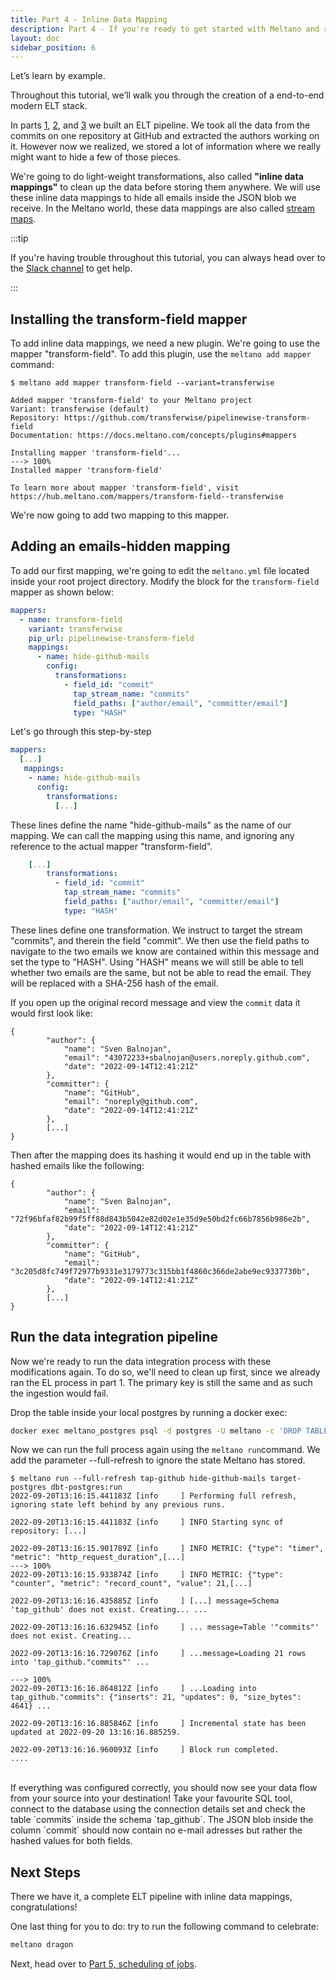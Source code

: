 ```yaml
---
title: Part 4 - Inline Data Mapping
description: Part 4 - If you're ready to get started with Meltano and run an EL[T] pipeline with a data source and destination of your choosing, you've come to the right place!
layout: doc
sidebar_position: 6
---
```



Let’s learn by example.

Throughout this tutorial, we’ll walk you through the creation of a end-to-end modern ELT stack.

In parts [1](/getting-started/part1), [2](/getting-started/part2), and [3](/getting-started/part3) we built an ELT pipeline. We took all the data from the commits on one repository at GitHub and extracted the authors working on it. However now we realized, we stored a lot of information where we really might want to hide a few of those pieces.

We're going to do light-weight transformations, also called **"inline data mappings"** to clean up the data before storing them anywhere. We will use these inline data mappings to hide all emails inside the JSON blob we receive. In the Meltano world, these data mappings are also called [stream maps](https://sdk.meltano.com/en/latest/stream_maps.html).

:::tip
<p>If you're having trouble throughout this tutorial, you can always head over to the <a href="https://meltano.com/slack">Slack channel</a> to get help.</p>
:::

## Installing the transform-field mapper

To add inline data mappings, we need a new plugin. We're going to use the mapper "transform-field". To add this plugin, use the `meltano add mapper` command:

<Termy>

```console
$ meltano add mapper transform-field --variant=transferwise

Added mapper 'transform-field' to your Meltano project
Variant: transferwise (default)
Repository: https://github.com/transferwise/pipelinewise-transform-field
Documentation: https://docs.meltano.com/concepts/plugins#mappers

Installing mapper 'transform-field'...
---> 100%
Installed mapper 'transform-field'

To learn more about mapper 'transform-field', visit https://hub.meltano.com/mappers/transform-field--transferwise
```

</Termy>

We're now going to add two mapping to this mapper.

## Adding an emails-hidden mapping

To add our first mapping, we're going to edit the `meltano.yml` file located inside your root project directory. Modify the block for the `transform-field` mapper as shown below:

```yaml
mappers:
  - name: transform-field
    variant: transferwise
    pip_url: pipelinewise-transform-field
    mappings:
      - name: hide-github-mails
        config:
          transformations:
            - field_id: "commit"
              tap_stream_name: "commits"
              field_paths: ["author/email", "committer/email"]
              type: "HASH"
```

Let's go through this step-by-step

```yaml
mappers:
  [...]
   mappings:
    - name: hide-github-mails
      config:
        transformations:
          [...]
```

These lines define the name "hide-github-mails" as the name of our mapping. We can call the mapping using this name, and ignoring any reference to the actual mapper "transform-field".

```yaml
    [...]
        transformations:
          - field_id: "commit"
            tap_stream_name: "commits"
            field_paths: ["author/email", "committer/email"]
            type: "HASH"
```

These lines define one transformation. We instruct to target the stream "commits", and therein the field "commit". We then use the field paths to navigate to the two emails we know are contained within this message and set the type to "HASH". Using "HASH" means we will still be able to tell whether two emails are the same, but not be able to read the email. They will be replaced with a SHA-256 hash of the email.

If you open up the original record message and view the `commit` data it would first look like:

```
{
        "author": {
            "name": "Sven Balnojan",
            "email": "43072233+sbalnojan@users.noreply.github.com",
            "date": "2022-09-14T12:41:21Z"
        },
        "committer": {
            "name": "GitHub",
            "email": "noreply@github.com",
            "date": "2022-09-14T12:41:21Z"
        },
        [...]
}
```

Then after the mapping does its hashing it would end up in the table with hashed emails like the following:

```
{
        "author": {
            "name": "Sven Balnojan",
            "email": "72f96bfaf82b99f5ff88d843b5042e82d02e1e35d9e50bd2fc66b7856b986e2b",
            "date": "2022-09-14T12:41:21Z"
        },
        "committer": {
            "name": "GitHub",
            "email": "3c205d8fc749f72977b9331e3179773c315bb1f4860c366de2abe9ec9337730b",
            "date": "2022-09-14T12:41:21Z"
        },
        [...]
}
```

## Run the data integration pipeline

Now we're ready to run the data integration process with these modifications again. To do so, we'll need to clean up first, since we already ran the EL process in part 1. The primary key is still the same and as such the ingestion would fail.

Drop the table inside your local postgres by running a docker exec:

```bash
docker exec meltano_postgres psql -d postgres -U meltano -c 'DROP TABLE tap_github.commits; DROP TABLE analytics.authors;'
```

Now we can run the full process again using the `meltano run`command. We add the parameter --full-refresh to ignore the state Meltano has stored.

<Termy>

```console
$ meltano run --full-refresh tap-github hide-github-mails target-postgres dbt-postgres:run
2022-09-20T13:16:15.441183Z [info     ] Performing full refresh, ignoring state left behind by any previous runs.

2022-09-20T13:16:15.441183Z [info     ] INFO Starting sync of repository: [...]

2022-09-20T13:16:15.901789Z [info     ] INFO METRIC: {"type": "timer", "metric": "http_request_duration",[...]
---> 100%
2022-09-20T13:16:15.933874Z [info     ] INFO METRIC: {"type": "counter", "metric": "record_count", "value": 21,[...]

2022-09-20T13:16:16.435885Z [info     ] [...] message=Schema 'tap_github' does not exist. Creating... ...

2022-09-20T13:16:16.632945Z [info     ] ... message=Table '"commits"' does not exist. Creating...

2022-09-20T13:16:16.729076Z [info     ] ...message=Loading 21 rows into 'tap_github."commits"' ...

---> 100%
2022-09-20T13:16:16.864812Z [info     ] ...Loading into tap_github."commits": {"inserts": 21, "updates": 0, "size_bytes": 4641} ...

2022-09-20T13:16:16.885846Z [info     ] Incremental state has been updated at 2022-09-20 13:16:16.885259.

2022-09-20T13:16:16.960093Z [info     ] Block run completed.           ....
```

</Termy>

<br />
If everything was configured correctly, you should now see your data flow from your source into your destination! Take your favourite SQL tool, connect to the database using the connection details set and check the table `commits` inside the schema `tap_github`. The JSON blob inside the column `commit` should now contain no e-mail adresses but rather the hashed values for both fields.

## Next Steps

There we have it, a complete ELT pipeline with inline data mappings, congratulations!

One last thing for you to do: try to run the following command to celebrate:

```bash
meltano dragon
```

Next, head over to [Part 5, scheduling of jobs](/getting-started/#schedule-pipelines-to-run-regularly).
